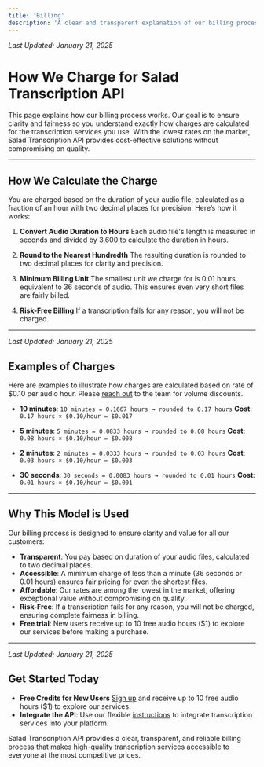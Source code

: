 ```yaml
---
title: 'Billing'
description: 'A clear and transparent explanation of our billing process for transcription services.'
---
```


*Last Updated: January 21, 2025*


# How We Charge for Salad Transcription API

This page explains how our billing process works. Our goal is to ensure clarity and fairness so you understand exactly
how charges are calculated for the transcription services you use. With the lowest rates on the market, Salad
Transcription API provides cost-effective solutions without compromising on quality.

---

## How We Calculate the Charge

You are charged based on the duration of your audio file, calculated as a fraction of an hour with two decimal places
for precision. Here’s how it works:

1. **Convert Audio Duration to Hours** Each audio file's length is measured in seconds and divided by 3,600 to calculate
   the duration in hours.

2. **Round to the Nearest Hundredth** The resulting duration is rounded to two decimal places for clarity and precision.

3. **Minimum Billing Unit** The smallest unit we charge for is 0.01 hours, equivalent to 36 seconds of audio. This
   ensures even very short files are fairly billed.

4. **Risk-Free Billing** If a transcription fails for any reason, you will not be charged.

---

*Last Updated: January 21, 2025*


## Examples of Charges

Here are examples to illustrate how charges are calculated based on rate of $0.10 per audio hour. Please
[reach out](mailto:cloud@salad.com) to the team for volume discounts.

- **10 minutes**: `10 minutes = 0.1667 hours → rounded to 0.17 hours` **Cost**: `0.17 hours × $0.10/hour = $0.017`

- **5 minutes**: `5 minutes = 0.0833 hours → rounded to 0.08 hours` **Cost**: `0.08 hours × $0.10/hour = $0.008`

- **2 minutes**: `2 minutes = 0.0333 hours → rounded to 0.03 hours` **Cost**: `0.03 hours × $0.10/hour = $0.003`

- **30 seconds**: `30 seconds = 0.0083 hours → rounded to 0.01 hours` **Cost**: `0.01 hours × $0.10/hour = $0.001`

---

## Why This Model is Used

Our billing process is designed to ensure clarity and value for all our customers:

- **Transparent**: You pay based on duration of your audio files, calculated to two decimal places.
- **Accessible**: A minimum charge of less than a minute (36 seconds or 0.01 hours) ensures fair pricing for even the
  shortest files.
- **Affordable**: Our rates are among the lowest in the market, offering exceptional value without compromising on
  quality.
- **Risk-Free**: If a transcription fails for any reason, you will not be charged, ensuring complete fairness in
  billing.
- **Free trial**: New users receive up to 10 free audio hours ($1) to explore our services before making a purchase.

---

*Last Updated: January 21, 2025*


## Get Started Today

- **Free Credits for New Users** [Sign up](https://portal.salad.com/) and receive up to 10 free audio hours ($1) to
  explore our services.
- **Integrate the API**: Use our flexible
  [instructions](/guides/transcription/salad-transcription-api/transcription-quick-start) to integrate transcription
  services into your platform.

Salad Transcription API provides a clear, transparent, and reliable billing process that makes high-quality
transcription services accessible to everyone at the most competitive prices.
